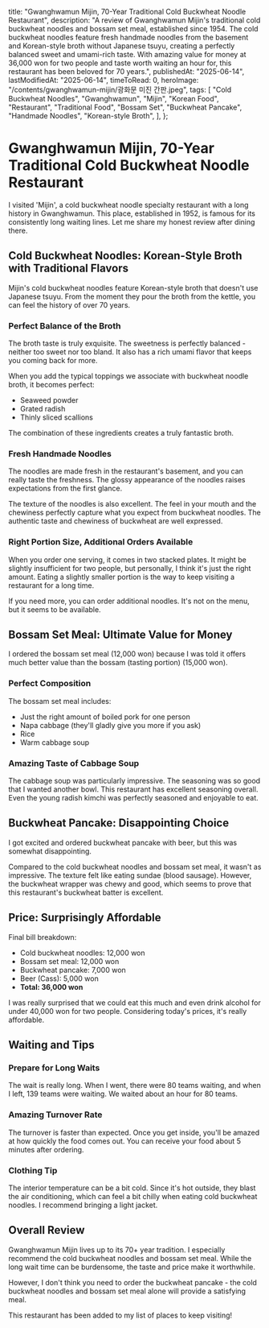 
  title:
    "Gwanghwamun Mijin, 70-Year Traditional Cold Buckwheat Noodle Restaurant",
  description:
    "A review of Gwanghwamun Mijin's traditional cold buckwheat noodles and bossam set meal, established since 1954. The cold buckwheat noodles feature fresh handmade noodles from the basement and Korean-style broth without Japanese tsuyu, creating a perfectly balanced sweet and umami-rich taste. With amazing value for money at 36,000 won for two people and taste worth waiting an hour for, this restaurant has been beloved for 70 years.",
  publishedAt: "2025-06-14",
  lastModifiedAt: "2025-06-14",
  timeToRead: 0,
  heroImage: "/contents/gwanghwamun-mijin/광화문 미진 간판.jpeg",
  tags: [
    "Cold Buckwheat Noodles",
    "Gwanghwamun",
    "Mijin",
    "Korean Food",
    "Restaurant",
    "Traditional Food",
    "Bossam Set",
    "Buckwheat Pancake",
    "Handmade Noodles",
    "Korean-style Broth",
  ],
};

# Gwanghwamun Mijin, 70-Year Traditional Cold Buckwheat Noodle Restaurant

I visited 'Mijin', a cold buckwheat noodle specialty restaurant with a long history in Gwanghwamun. This place, established in 1952, is famous for its consistently long waiting lines. Let me share my honest review after dining there.

<ImageWithCaption
  src="/contents/gwanghwamun-mijin/광화문 미진 간판.jpeg"
  alt="Gwanghwamun Mijin signboard"
/>

## Cold Buckwheat Noodles: Korean-Style Broth with Traditional Flavors

Mijin's cold buckwheat noodles feature Korean-style broth that doesn't use Japanese tsuyu. From the moment they pour the broth from the kettle, you can feel the history of over 70 years.

<ImageWithCaption
  src="/contents/gwanghwamun-mijin/광화문 미진 냉메밀국수 육수 주전자.jpeg"
  alt="Gwanghwamun Mijin cold buckwheat noodle broth kettle"
/>

### Perfect Balance of the Broth

The broth taste is truly exquisite. The sweetness is perfectly balanced - neither too sweet nor too bland. It also has a rich umami flavor that keeps you coming back for more.

When you add the typical toppings we associate with buckwheat noodle broth, it becomes perfect:

- Seaweed powder
- Grated radish
- Thinly sliced scallions

<ImageWithCaption
  src="/contents/gwanghwamun-mijin/광화문 미진 냉메밀국수 육수 토핑.jpeg"
  alt="Gwanghwamun Mijin cold buckwheat noodle broth toppings"
/>

<ImageWithCaption
  src="/contents/gwanghwamun-mijin/광화문 미진 냉메밀국수 육수 토핑넣음.jpeg"
  alt="Gwanghwamun Mijin broth with toppings added"
/>

The combination of these ingredients creates a truly fantastic broth.

### Fresh Handmade Noodles

The noodles are made fresh in the restaurant's basement, and you can really taste the freshness. The glossy appearance of the noodles raises expectations from the first glance.

The texture of the noodles is also excellent. The feel in your mouth and the chewiness perfectly capture what you expect from buckwheat noodles. The authentic taste and chewiness of buckwheat are well expressed.

<ImageWithCaption
  src="/contents/gwanghwamun-mijin/광화문 미진 냉메밀육수 판모밀.jpeg"
  alt="Gwanghwamun Mijin cold buckwheat noodles with fresh noodles"
/>

### Right Portion Size, Additional Orders Available

When you order one serving, it comes in two stacked plates. It might be slightly insufficient for two people, but personally, I think it's just the right amount. Eating a slightly smaller portion is the way to keep visiting a restaurant for a long time.

<ImageWithCaption
  src="/contents/gwanghwamun-mijin/광화문 미진 냉메밀국수 1인분 양.jpeg"
  alt="Gwanghwamun Mijin cold buckwheat noodles portion size for one person"
/>

If you need more, you can order additional noodles. It's not on the menu, but it seems to be available.

## Bossam Set Meal: Ultimate Value for Money

I ordered the bossam set meal (12,000 won) because I was told it offers much better value than the bossam (tasting portion) (15,000 won).

### Perfect Composition

The bossam set meal includes:

- Just the right amount of boiled pork for one person
- Napa cabbage (they'll gladly give you more if you ask)
- Rice
- Warm cabbage soup

<ImageWithCaption
  src="/contents/gwanghwamun-mijin/광화문 미진 보쌈정식.jpeg"
  alt="Gwanghwamun Mijin bossam set meal"
/>

<ImageWithCaption
  src="/contents/gwanghwamun-mijin/광화문 미진 보쌈김치알배추쌈.jpeg"
  alt="Gwanghwamun Mijin bossam with kimchi and napa cabbage wrap"
/>

### Amazing Taste of Cabbage Soup

The cabbage soup was particularly impressive. The seasoning was so good that I wanted another bowl. This restaurant has excellent seasoning overall. Even the young radish kimchi was perfectly seasoned and enjoyable to eat.

## Buckwheat Pancake: Disappointing Choice

I got excited and ordered buckwheat pancake with beer, but this was somewhat disappointing.

Compared to the cold buckwheat noodles and bossam set meal, it wasn't as impressive. The texture felt like eating sundae (blood sausage). However, the buckwheat wrapper was chewy and good, which seems to prove that this restaurant's buckwheat batter is excellent.

<ImageWithCaption
  src="/contents/gwanghwamun-mijin/광화문 미진 메밀전병.jpeg"
  alt="Gwanghwamun Mijin buckwheat pancake"
/>

## Price: Surprisingly Affordable

Final bill breakdown:

- Cold buckwheat noodles: 12,000 won
- Bossam set meal: 12,000 won
- Buckwheat pancake: 7,000 won
- Beer (Cass): 5,000 won
- **Total: 36,000 won**

I was really surprised that we could eat this much and even drink alcohol for under 40,000 won for two people. Considering today's prices, it's really affordable.

<ImageWithCaption
  src="/contents/gwanghwamun-mijin/광화문 미진 메뉴판.jpeg"
  alt="Gwanghwamun Mijin menu board"
/>

## Waiting and Tips

### Prepare for Long Waits

The wait is really long. When I went, there were 80 teams waiting, and when I left, 139 teams were waiting. We waited about an hour for 80 teams.

<ImageWithCaption
  src="/contents/gwanghwamun-mijin/광화문 미진 웨이팅.jpeg"
  alt="Gwanghwamun Mijin waiting"
/>

<ImageWithCaption
  src="/contents/gwanghwamun-mijin/광화문 미진 토요일 1시 웨이팅.jpeg"
  alt="Gwanghwamun Mijin waiting on Saturday at 1 PM"
/>

### Amazing Turnover Rate

The turnover is faster than expected. Once you get inside, you'll be amazed at how quickly the food comes out. You can receive your food about 5 minutes after ordering.

### Clothing Tip

The interior temperature can be a bit cold. Since it's hot outside, they blast the air conditioning, which can feel a bit chilly when eating cold buckwheat noodles. I recommend bringing a light jacket.

## Overall Review

Gwanghwamun Mijin lives up to its 70+ year tradition. I especially recommend the cold buckwheat noodles and bossam set meal. While the long wait time can be burdensome, the taste and price make it worthwhile.

However, I don't think you need to order the buckwheat pancake - the cold buckwheat noodles and bossam set meal alone will provide a satisfying meal.

This restaurant has been added to my list of places to keep visiting!
